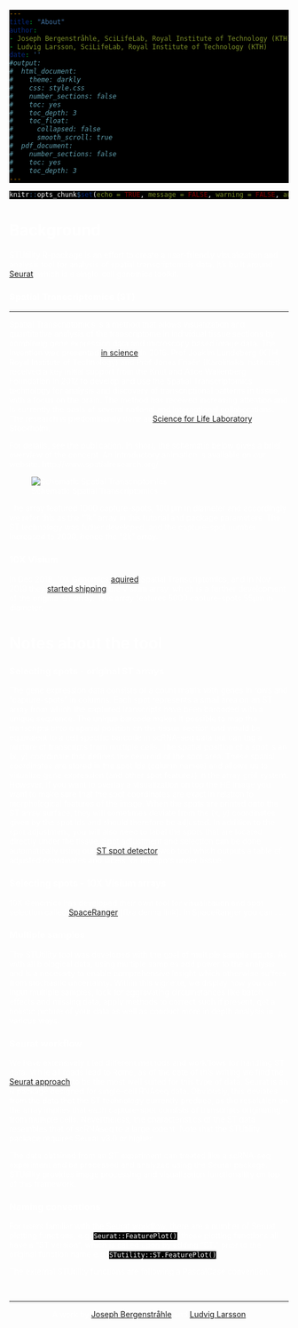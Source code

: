 ---
title: "About"
author:
- Joseph Bergenstråhle, SciLifeLab, Royal Institute of Technology (KTH)
- Ludvig Larsson, SciLifeLab, Royal Institute of Technology (KTH)
date: ''
#output:
#  html_document:
#    theme: darkly
#    css: style.css
#    number_sections: false
#    toc: yes
#    toc_depth: 3
#    toc_float:
#      collapsed: false
#      smooth_scroll: true
#  pdf_document:
#    number_sections: false
#    toc: yes
#    toc_depth: 3
---

<style type="text/css">
div.main-container {
  background-color: #000000 !important;
  max-width: 1400px;
  margin-left: auto;
  margin-right: auto;
}
</style>
<style>
#TOC {
  background: url("https://www.spatialresearch.org/wp-content/uploads/2019/09/str-logo-spatial_research_3@2x.png");
  background-size: contain;
  padding-top: 100px !important;
  background-repeat: no-repeat;
  op: 5%;
  opacity: 0.8;
  width: 500px;
  color: white;
  border-color: #000000 !important;
}
</style>

<style> code, pre{
  background-color: #000000 !important;
  color: white !important;
}
</style>
<style> 
body {
  color: white
}
</style>
<style>
.list-group-item.active, .list-group-item.active:focus, .list-group-item.active:hover {
    background-color: #375a7f;
}
</style>



```{r setup, include=FALSE}
knitr::opts_chunk$set(echo = TRUE, message = FALSE, warning = FALSE, autodep = FALSE)
```

# Background

STUtility R-package is an effort to create a user-friendly visualization and analysis tool for analysis of spatial transcriptomcis data. It's built around [Seurat](https://github.com/satijalab/seurat), which is a single-cell genomics toolkit. 

### Spatial Transcriptomics (ST)

---

Spatial Transcriptomics is a method that allows visualization and quantitative analysis of the transcriptome in individual tissue sections by combining gene expression data and microscopy based image data. The invention was presented [in science](https://science.sciencemag.org/content/353/6294/78) in 2016. Prof Joakim Lundeberg (KTH Royal Institute of Technology) and Prof Jonas Frisén (Karolinska Institutet) received a key initial support from the Knut and Alice Wallenberg Foundation in 2012 to develop and use the Spatial Transcriptomics technology for analysis and discovery of transcriptional patterns in tissue, with a focus on the brain. The method has received increasing attention and is currently the basis of several national and international collaborations. The research is predominantly done at [Science for Life Laboratory](https://www.scilifelab.se/), Stockholm. 

For details, see the publication. In short, the schematic below gives a brief overview of the concept.
An introductory animation is available on our website: http://www.spatialresearch.org/

![Schematic Spatial Transcriptomics](assets/st_method_1.png)

The array featured 1000 capture-spots, 100 µm in diameter and accordingly we refer this as the "1k" array in this tutorial and package parameters. The ST technology was futher developed, and the capture-spot number increased to 2000, hence the "2k" array. 

### 10X Visium

In Dec 2018, 10X Genomics [aquired](https://www.10xgenomics.com/news/10x-genomics-acquires-spatial-transcriptomics/) Spatial Transcriptomics, and in Nov 2019 they [started shipping](https://investors.10xgenomics.com/news-releases/news-release-details/10x-genomics-begins-shipments-visium-spatial-gene-expression) the Visium array, which is a further development of the original ST array. This array features 5000 capture-spots 55µm in diameter. 


# Notes about the tool


### Selecting spots - original ST arrays

The gene expression data consists of a count matrix with genes in rows and "capture-spots" in columns. Each spot represents a small area on an ST array from which the captured transcripts have been barcoded with a unique sequence. The unique barcode makes it possible to map the transcripts onto a spatial position on the tissue section and would be equivalent to a cell specific barcode in scRNA-seq data but can tag a mixture of transcripts from multiple cells. The spatial position of a spot is an (x, y) coordinate that defines the centroid of the spot area. These spatial coordinates are stored in the spot ids (column names) and allows us to visualize gene expression (and other spot features) in the array grid system. However, if you want to overlay a visualization on top the HE image you want to make sure that the spot coordinates are exact in relation to morphological features of the image. When the spots are printed onto the ST array surface, they will sometimes deviate from the (x, y) coordinates given by the spot ids and should therefore be adjusted. In addition to the spot adjustment, you will also need to label the spots that are located directly under the tissue. Spot adjustment and selection can be done automatically using our [ST spot detector](https://github.com/SpatialTranscriptomicsResearch/st_spot_detector) web tool which outputs a table of adjusted coordinates and labels for the spots under tissue.

### Selecting spots - 10X Visium arrays

10X Genomics has developed their own tool for visualization and spot selection called [SpaceRanger](www.10xgenomics.com) [fixa denna link]. In SpaceRanger you can .....


### Multiple samples

The STUtility tool was developed with the goal of multiple sample inputs. As with all biological data, using multiple samples add power to the analysis and is a necessity to enable comprehensive insight which otherwise suffers from stochastic uncertainty. Within this vignette, we display how you can input multiple samples, look for aggravating circumstances like batch effects and missing data, apply methods to correct such if present, get a holistic picture of your data as well as conduct more in depth analysis in various ways.

### Seurat workflow

We have extensively tried different methods and workflows for handling ST data. While all roads lead to Rome, as of the date of this writing we find the [Seurat approach](https://satijalab.org/seurat/) to be the most well suited for this type of data. Seurat is an R package designed for single-cell RNAseq data. Obviously, this deviates from the data that the ST technology currently produce, as the resolution on the array implies that each capture-spot consists of transcripts originating from multiple cells. Nevertheless, the characteristics of the ST data resembles that of scRNAseq to a large extent. Note that the STUtility package requires Seurat v3.0 or higher.

The data obtained from an ST experiment can treated like a scRNA-seq experiment and be processed and analyzed using the Seurat package. STUtility provides image processing and visualization functionallity on top of this framework. 

### Naming conventions

For users familiar with the Seurat workflow, there are a number of Seruat plotting functions, e.g. `Seurat::FeaturePlot()`, those plotting functions all have a "ST version", which is called upon by adding "ST." prior to the original function name e.g. `STutility::ST.FeaturePlot()`.

The external STUtility functions are following a PascalCase convention. 

&nbsp;
<hr />
<p style="text-align: center;">A work by <a href="j.bergenstrahle@scilifelab.se">Joseph Bergenstråhle</a> and <a href="ludvig.larsson@scilifelab.se">Ludvig Larsson</a></p>

<!-- Add icon library -->
<link rel="stylesheet" href="https://cdnjs.cloudflare.com/ajax/libs/font-awesome/4.7.0/css/font-awesome.min.css">

<!-- Add font awesome icons -->
<p style="text-align: center;">
    <a href="https://www.spatialresearch.org" class="fa fa-beer"></a>
</p>

&nbsp;
